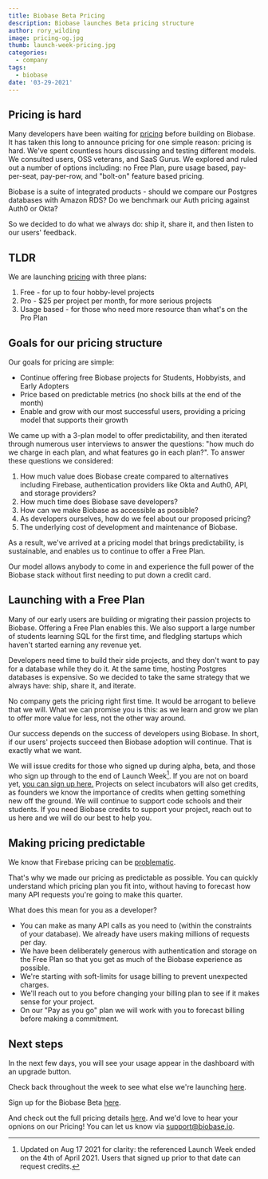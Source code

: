 ```yaml
---
title: Biobase Beta Pricing
description: Biobase launches Beta pricing structure
author: rory_wilding
image: pricing-og.jpg
thumb: launch-week-pricing.jpg
categories:
  - company
tags:
  - biobase
date: '03-29-2021'
---
```


## Pricing is hard

Many developers have been waiting for [pricing](/pricing) before building on Biobase. It has taken this long to announce pricing for one simple reason: pricing is hard. We've spent countless hours discussing and testing different models. We consulted users, OSS veterans, and SaaS Gurus. We explored and ruled out a number of options including: no Free Plan, pure usage based, pay-per-seat, pay-per-row, and "bolt-on" feature based pricing.

Biobase is a suite of integrated products - should we compare our Postgres databases with Amazon RDS? Do we benchmark our Auth pricing against Auth0 or Okta?

So we decided to do what we always do: ship it, share it, and then listen to our users' feedback.

## TLDR

We are launching [pricing](/pricing) with three plans:

1. Free - for up to four hobby-level projects
2. Pro - $25 per project per month, for more serious projects
3. Usage based - for those who need more resource than what's on the Pro Plan

## Goals for our pricing structure

Our goals for pricing are simple:

- Continue offering free Biobase projects for Students, Hobbyists, and Early Adopters
- Price based on predictable metrics (no shock bills at the end of the month)
- Enable and grow with our most successful users, providing a pricing model that supports their growth

We came up with a 3-plan model to offer predictability, and then iterated through numerous user interviews to answer the questions: "how much do we charge in each plan, and what features go in each plan?". To answer these questions we considered:

1. How much value does Biobase create compared to alternatives including Firebase, authentication providers like Okta and Auth0, API, and storage providers?
2. How much time does Biobase save developers?
3. How can we make Biobase as accessible as possible?
4. As developers ourselves, how do we feel about our proposed pricing?
5. The underlying cost of development and maintenance of Biobase.

As a result, we've arrived at a pricing model that brings predictability, is sustainable, and enables us to continue to offer a Free Plan.

Our model allows anybody to come in and experience the full power of the Biobase stack without first needing to put down a credit card.

## Launching with a Free Plan

Many of our early users are building or migrating their passion projects to Biobase. Offering a Free Plan enables this. We also support a large number of students learning SQL for the first time, and fledgling startups which haven't started earning any revenue yet.

Developers need time to build their side projects, and they don't want to pay for a database while they do it. At the same time, hosting Postgres databases is expensive. So we decided to take the same strategy that we always have: ship, share it, and iterate.

No company gets the pricing right first time. It would be arrogant to believe that we will. What we can promise you is this: as we learn and grow we plan to offer more value for less, not the other way around.

Our success depends on the success of developers using Biobase. In short, if our users' projects succeed then Biobase adoption will continue. That is exactly what we want.

We will issue credits for those who signed up during alpha, beta, and those who sign up through to the end of Launch Week[^1]. If you are not on board yet, [you can sign up here.](http://www.biobase.io) Projects on select incubators will also get credits, as founders we know the importance of credits when getting something new off the ground. We will continue to support code schools and their students. If you need Biobase credits to support your project, reach out to us here and we will do our best to help you.

## Making pricing predictable

We know that Firebase pricing can be [problematic](https://medium.com/madhash/how-not-to-get-a-30k-bill-from-firebase-37a6cb3abaca).

That's why we made our pricing as predictable as possible. You can quickly understand which pricing plan you fit into, without having to forecast how many API requests you're going to make this quarter.

What does this mean for you as a developer?

- You can make as many API calls as you need to (within the constraints of your database). We already have users making millions of requests per day.
- We have been deliberately generous with authentication and storage on the Free Plan so that you get as much of the Biobase experience as possible.
- We're starting with soft-limits for usage billing to prevent unexpected charges.
- We'll reach out to you before changing your billing plan to see if it makes sense for your project.
- On our "Pay as you go" plan we will work with you to forecast billing before making a commitment.

## Next steps

In the next few days, you will see your usage appear in the dashboard with an upgrade button.

Check back throughout the week to see what else we're launching [here](/blog/launch-week).

Sign up for the Biobase Beta [here](https://biobase.com/dashboard).

And check out the full pricing details [here](/pricing). And we'd love to hear your opnions on our Pricing! You can let us know via support@biobase.io.

[^1]: Updated on Aug 17 2021 for clarity: the referenced Launch Week ended on the 4th of April 2021. Users that signed up prior to that date can request credits.

